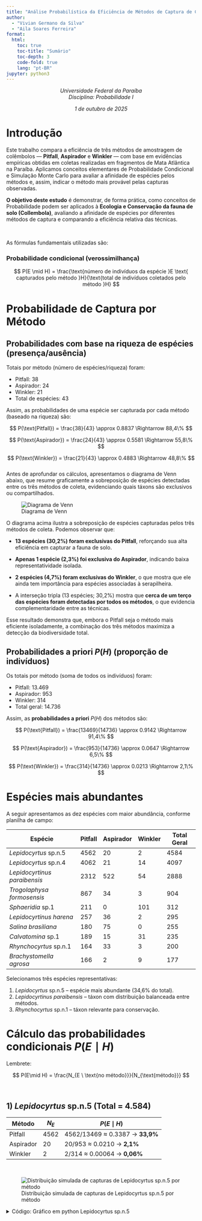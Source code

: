 ```yaml
---
title: "Análise Probabilística da Eficiência de Métodos de Captura de Collembola"
author: 
  - "Vivian Germano da Silva"
  - "Aila Soares Ferreira"
format: 
  html:
    toc: true
    toc-title: "Sumário"
    toc-depth: 3
    code-fold: true
    lang: "pt-BR"
jupyter: python3
---
```


<center>
*Universidade Federal da Paraíba*  
*Disciplina: Probabilidade I*  

*1 de outubro de 2025*
</center>

# Introdução

Este trabalho compara a eficiência de três métodos de amostragem de colêmbolos — **Pitfall**, **Aspirador** e **Winkler** — com base em evidências empíricas obtidas em coletas realizadas em fragmentos de Mata Atlântica na Paraíba. Aplicamos conceitos elementares de Probabilidade Condicional e Simulação Monte Carlo para avaliar a afinidade de espécies pelos métodos e, assim, indicar o método mais provável pelas capturas observadas.  

**O objetivo deste estudo** é demonstrar, de forma prática, como conceitos de Probabilidade podem ser aplicados à **Ecologia e Conservação da fauna de solo (Collembola)**, avaliando a afinidade de espécies por diferentes métodos de captura e comparando a eficiência relativa das técnicas.  

<br>

As fórmulas fundamentais utilizadas são:  

### Probabilidade condicional (verossimilhança)

$$
P(E \mid H) = \frac{\text{número de indivíduos da espécie }E \text{ capturados pelo método }H}{\text{total de indivíduos coletados pelo método }H}
$$  
  
# Probabilidade de Captura por Método

## Probabilidades com base na riqueza de espécies (presença/ausência)

Totais por método (número de espécies/riqueza) foram:  

- Pitfall: 38  
- Aspirador: 24  
- Winkler: 21  
- Total de espécies: 43  

Assim, as probabilidades de uma espécie ser capturada por cada método (baseado na riqueza) são:  

$$
P(\text{Pitfall}) = \frac{38}{43} \approx 0.8837 \Rightarrow 88,4\%
$$  

$$
P(\text{Aspirador}) = \frac{24}{43} \approx 0.5581 \Rightarrow 55,8\%
$$  

$$
P(\text{Winkler}) = \frac{21}{43} \approx 0.4883 \Rightarrow 48,8\%
$$ 
<br>
Antes de aprofundar os cálculos, apresentamos o diagrama de Venn abaixo, que resume graficamente a sobreposição de espécies detectadas entre os três métodos de coleta, evidenciando quais táxons são exclusivos ou compartilhados.  

![Diagrama de Venn](figuras%20de%20prob%20I/graficos/diagramavenn.png)

O diagrama acima ilustra a sobreposição de espécies capturadas pelos três métodos de coleta.
Podemos observar que:

- **13 espécies (30,2%) foram exclusivas do Pitfall**, reforçando sua alta eficiência em capturar a fauna de solo.

- **Apenas 1 espécie (2,3%) foi exclusiva do Aspirador**, indicando baixa representatividade isolada.

- **2 espécies (4,7%) foram exclusivas do Winkler**, o que mostra que ele ainda tem importância para espécies associadas à serapilheira.

- A interseção tripla (13 espécies; 30,2%) mostra que **cerca de um terço das espécies foram detectadas por todos os métodos**, o que evidencia complementaridade entre as técnicas.

Esse resultado demonstra que, embora o Pitfall seja o método mais eficiente isoladamente, a combinação dos três métodos maximiza a detecção da biodiversidade total.
<br>

## Probabilidades a priori $P(H)$ (proporção de indivíduos)

Os totais por método (soma de todos os indivíduos) foram:  

- Pitfall: 13.469  
- Aspirador: 953  
- Winkler: 314  
- Total geral: 14.736 

Assim, as **probabilidades a priori** $P(H)$ dos métodos são:  

$$
P(\text{Pitfall}) = \frac{13469}{14736} \approx 0.9142 \Rightarrow 91,4\%
$$  

$$
P(\text{Aspirador}) = \frac{953}{14736} \approx 0.0647 \Rightarrow 6,5\%
$$  

$$
P(\text{Winkler}) = \frac{314}{14736} \approx 0.0213 \Rightarrow 2,1\%
$$  

# Espécies mais abundantes

A seguir apresentamos as dez espécies com maior abundância, conforme planilha de campo:  

| Espécie | Pitfall | Aspirador | Winkler | Total Geral |
|---------|---------|-----------|---------|-------------|
| *Lepidocyrtus* sp.n.5 | 4562 | 20 | 2 | 4584 |
| *Lepidocyrtus* sp.n.4 | 4062 | 21 | 14 | 4097 |
| *Lepidocyrtinus paraibensis* | 2312 | 522 | 54 | 2888 |
| *Trogolaphysa formosensis* | 867 | 34 | 3 | 904 |
| *Sphaeridia* sp.1 | 211 | 0 | 101 | 312 |
| *Lepidocyrtinus harena* | 257 | 36 | 2 | 295 |
| *Salina brasiliana* | 180 | 75 | 0 | 255 |
| *Calvatomina* sp.1 | 189 | 15 | 31 | 235 |
| *Rhynchocyrtus* sp.n.1 | 164 | 33 | 3 | 200 |
| *Brachystomella agrosa* | 166 | 2 | 9 | 177 |

Selecionamos três espécies representativas:  

1. *Lepidocyrtus* sp.n.5 – espécie mais abundante (34,6% do total).  
2. *Lepidocyrtinus paraibensis* – táxon com distribuição balanceada entre métodos.  
3. *Rhynchocyrtus* sp.n.1 – táxon relevante para conservação.  

# Cálculo das probabilidades condicionais $P(E\mid H)$

Lembrete:  

$$
P(E\mid H) = \frac{N_{E \ \text{no método}}}{N_{\text{método}}}
$$  

<br>

## 1) *Lepidocyrtus* sp.n.5 (Total = 4.584)

| Método | $N_E$ | $P(E\mid H)$ |
|--------|-------|--------------|
| Pitfall | 4562 | 4562/13469 ≈ 0.3387 → **33,9%** | 
| Aspirador | 20 | 20/953 ≈ 0.0210 → **2,1%** |
| Winkler | 2 | 2/314 ≈ 0.00064 → **0,06%** |

<br>

![Distribuição simulada de capturas de Lepidocyrtus sp.n.5 por método](figuras%20de%20prob%20I/graficos/condicional_lepidocyrtus.png)

<details>
<summary>Código: Gráfico em python Lepidocyrtus sp.n.5</summary>
```python
# Lepidocyrtus sp.n.5
import numpy as np
import matplotlib.pyplot as plt
metodos = ['Pitfall', 'Aspirador', 'Winkler']
totais = [13469, 953, 314]
especie = [4562, 20, 2]
prob = [4562/13469, 20/953, 2/314]
n_sim = 10000
cores_mata_hist = ['mediumseagreen', 'burlywood', 'olivedrab']
simulados = [np.random.binomial(t, p, n_sim) for t, p in zip(totais, prob)]
plt.figure(figsize=(10,3))
for i, m in enumerate(metodos):
    plt.hist(simulados[i], bins=30, alpha=0.7, label=m, color=cores_mata_hist[i])
plt.title('Distribuição simulada de capturas de Lepidocyrtus sp.n.5 por método')
plt.xlabel('Indivíduos capturados')
plt.ylabel('Frequência')
plt.legend()
plt.tight_layout()
plt.savefig('graficos/condicional_lepidocyrtus.png')
plt.close()
```
<details>

## 2) *Lepidocyrtinus paraibensis* (Total = 2.888)

| Método | $N_E$ | $P(E\mid H)$ |
|--------|-------|--------------|
| Pitfall | 2312 | 2312/13469 ≈ 0.1716 → **17,2%** |
| Aspirador | 522 | 522/953 ≈ 0.5477 → **54,8%** |
| Winkler | 54 | 54/314 ≈ 0.1720 → **17,2%** |

<br>

![Distribuição simulada de capturas de Lepidocyrtinus paraibensis por método](figuras%20de%20prob%20I/graficos/condicional_paraibensis.png)

<details> <summary>Código: Gráfico python Lepidocyrtinus</summary>
```python
# Lepidocyrtinus paraibensis
especie = [2312, 522, 54]
prob = [2312/13469, 522/953, 54/314]
simulados = [np.random.binomial(t, p, n_sim) for t, p in zip(totais, prob)]
plt.figure(figsize=(10,3))
for i, m in enumerate(metodos):
    plt.hist(simulados[i], bins=30, alpha=0.7, label=m, color=cores_mata_hist[i])
plt.title('Distribuição simulada de capturas de Lepidocyrtinus paraibensis por método')
plt.xlabel('Indivíduos capturados')
plt.ylabel('Frequência')
plt.legend()
plt.tight_layout()
plt.savefig('graficos/condicional_paraibensis.png')
plt.close()
```
<details>

## 3) *Rhynchocyrtus* sp.n.1 (Total = 200)

| Método | $N_E$ | $P(E\mid H)$ |
|--------|-------|--------------|
| Pitfall | 164 | 164/13469 ≈ 0.0122 → **1,22%** |
| Aspirador | 33 | 33/953 ≈ 0.0346 → **3,46%** |
| Winkler | 3 | 3/314 ≈ 0.0096 → **0,96%** |

<br>

![Distribuição simulada de capturas de Rhynchocyrtus sp.n.1 por método](figuras%20de%20prob%20I/graficos/condicional_rhynchocyrtus.png)

<details> <summary>Código: Gráfico python Rhynchocyrtus sp.n.1</summary>
```python
# Rhynchocyrtus sp.n.1
especie = [164, 33, 3]
prob = [164/13469, 33/953, 3/314]
simulados = [np.random.binomial(t, p, n_sim) for t, p in zip(totais, prob)]
plt.figure(figsize=(10,3))
for i, m in enumerate(metodos):
    plt.hist(simulados[i], bins=30, alpha=0.7, label=m, color=cores_mata_hist[i])
plt.title('Distribuição simulada de capturas de Rhynchocyrtus sp.n.1 por método')
plt.xlabel('Indivíduos capturados')
plt.ylabel('Frequência')
plt.legend()
plt.tight_layout()
plt.savefig('graficos/condicional_rhynchocyrtus.png')
plt.close()
```  
<details>

## Simulação Monte Carlo para planejamento amostral

A seguir, uma simulação para estimar quantas espécies podem ser detectadas pelo método Pitfall, considerando a probabilidade observada:

<br>

![Distribuição simulada de espécies detectadas pelo Pitfall (Monte Carlo)](figuras%20de%20prob%20I/graficos/montecarlo_scatter.png)

<details> <summary>Código: Gráfico python Simulação Monte Carlo</summary>
```python
n_especies = 43
prob_pitfall = 0.8837
n_sim = 10000
amostras = np.random.binomial(n_especies, prob_pitfall, n_sim)
valores, contagem = np.unique(amostras, return_counts=True)
plt.figure(figsize=(8,4))
scatter = plt.scatter(valores, contagem, c=contagem, cmap='YlGn', s=80, edgecolor='black')
plt.colorbar(scatter, label='Frequência')
plt.title('Distribuição simulada de espécies detectadas pelo Pitfall (Monte Carlo)')
plt.xlabel('Número de espécies detectadas')
plt.ylabel('Frequência')
plt.grid(True, linestyle='--', alpha=0.5)
plt.tight_layout()
plt.savefig('graficos/montecarlo_scatter.png')
plt.close()
```
<details>

O gráfico de simulação Monte Carlo (10.000 repetições) é uma ferramenta essencial para o planejamento amostral, pois utiliza a probabilidade empírica de 88% de detecção de espécies pelo Pitfall.

- Validação Empírica: O ponto de maior frequência (o mais escuro e alto) está concentrado entre 38 e 39 espécies detectadas. **Isso valida a observação original da tese (38 espécies) como o resultado mais provável em coletas futuras.**

- Variabilidade Esperada: A maioria dos resultados simulados (a área mais densa da distribuição) concentra-se firmemente entre 36 e 41 espécies.

- Baixo Risco de Falha: A probabilidade de o Pitfall falhar e detectar um número muito baixo de espécies (ex: menos de 34) é extremamente baixa, reforçando a confiabilidade do método.

---
# Conclusão

Este estudo demonstrou, **com base em dados empíricos e probabilísticos, que o método Pitfall é o mais eficiente para a captura de colêmbolos**, tanto em abundância (91% dos indivíduos) quanto em riqueza (88% das espécies).

As simulações de Probabilidade Condicional permitiram observar a afinidade de espécies por métodos específicos, enquanto a simulação Monte Carlo forneceu um panorama probabilístico do número esperado de espécies detectadas. 

A importância crucial destes testes está em substituir suposições por dados probabilísticos, permitindo: 

- **Otimização de recursos** humanos e financeiros 
- **Maximização da detecção** de espécies 
- **Planejamento amostral.**
